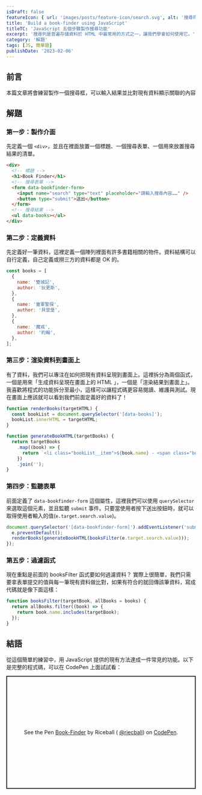 ```yaml
---
isDraft: false
featureIcon: { url: 'images/posts/feature-icon/search.svg', alt: '搜尋符號' }
title: 'Build a book-finder using JavaScript'
titleTC: 'JavaScript 五個步驟製作搜尋功能'
excerpt: '搜尋列是普遍存儲資料於 HTML 中最常用的方式之一，讓我們學會如何使用它。'
category: '解題'
tags: [JS, 簡單題]
publishDate: '2023-02-06'
---
```


## 前言

<Info type="info">本篇文章將會練習製作一個搜尋框，可以輸入結果並比對現有資料顯示關聯的內容</Info>

## 解題

### 第一步：製作介面

先定義一個 `<div>`，並且在裡面放置一個標題、一個搜尋表單、一個用來放置搜尋結果的清單。

```html
<div>
  <!-- 標題 -->
  <h1>Book Finder</h1>
  <!-- 搜尋表單 -->
  <form data-bookfinder-form>
    <input name="search" type="text" placeholder="請輸入搜尋內容……" />
    <button type="submit">送出</button>
  </form>
  <!-- 搜尋結果 -->
  <ul data-books></ul>
</div>
```

### 第二步：定義資料

先定義好一筆資料，這裡定義一個陣列裡面有許多書籍相關的物件。資料結構可以自行定義，自己定義或撈三方的資料都是 OK 的。

```javascript
const books = [
  {
    name: '雙城記',
    author: '狄更斯',
  },
  {
    name: '童軍警探',
    author: '貝登堡',
  },
  {
    name: '魔戒',
    author: '約翰',
  },
];
```

### 第三步：渲染資料到畫面上

有了資料，我們可以專注在如何把現有資料呈現到畫面上。這裡拆分為兩個函式，一個是用來「生成資料呈現在畫面上的 HTML 」，一個是「渲染結果到畫面上」。我喜歡將程式的功能拆分至最小，這樣可以讓程式碼更容易閱讀、維護與測試。現在畫面上應該就可以看到我們前面定義好的資料了！

```javascript
function renderBooks(targetHTML) {
  const bookList = document.querySelector('[data-books]');
  bookList.innerHTML = targetHTML;
}

function generateBookHTML(targetBooks) {
  return targetBooks
    .map((book) => {
      return `<li class="bookList__item">${book.name} - <span class="bookList__author">${book.author}</span></li>`;
    })
    .join('');
}
```

### 第四步：監聽表單

前面定義了 `data-bookfinder-form` 這個屬性，這裡我們可以使用 `querySelector` 來選取這個元素，並且監聽 `submit` 事件。只要當使用者按下送出按鈕時，就可以取得使用者輸入的值(`e.target.search.value`)。

```javascript
document.querySelector('[data-bookfinder-form]').addEventListener('submit', (e) => {
  e.preventDefault();
  renderBooks(generateBookHTML(booksFilter(e.target.search.value)));
});
```

### 第五步：過濾函式

現在重點是前面的 booksFilter 函式要如何過濾資料？ 實際上很簡單，我們只需要拿表單提交的值與每一筆現有資料做比對，如果有符合的就回傳該筆資料，寫成代碼就是像下面這樣：

```javascript
function booksFilter(targetBook, allBooks = books) {
  return allBooks.filter((book) => {
    return book.name.includes(targetBook);
  });
}
```

## 結語

從這個簡單的練習中，用 JavaScript 提供的現有方法達成一件常見的功能。以下是完整的程式碼，可以在 CodePen 上面試試看：

<p
  class="codepen"
  data-height="300"
  data-default-tab="result"
  data-slug-hash="QWBoQyb"
  data-preview="true"
  data-editable="true"
  data-user="riecball"
  style="height: 300px; box-sizing: border-box; display: flex; align-items: center; justify-content: center; border: 2px solid; margin: 1em 0; padding: 1em;"
>
  <span>
    See the Pen <a href="https://codepen.io/riecball/pen/QWBoQyb">Book-Finder</a> by Riceball (
    <a href="https://codepen.io/riecball">@riecball</a>) on <a href="https://codepen.io">CodePen</a>.
  </span>
</p>
<script async src="https://cpwebassets.codepen.io/assets/embed/ei.js"></script>
